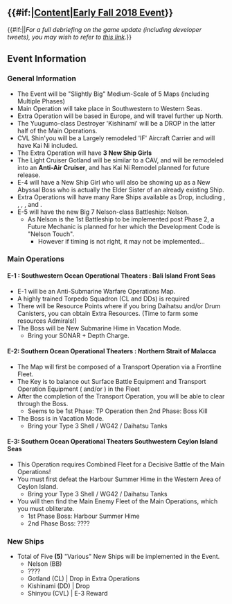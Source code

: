 =={{#if:{{{thread|}}}|[[Partials/Events/Early Fall 2018 Event/Content|Content]]|[[Thread:678509|Early Fall 2018 Event]]}}==
{{#if:{{{thread|}}}||''For a full debriefing on the game update (including developer tweets), you may wish to refer to [[Partials/Events/Early Fall 2018 Event|this link]].''}}

==Event Information==
===General Information===
* The Event will be "Slightly Big" Medium-Scale of 5 Maps (including Multiple Phases)
* Main Operation will take place in Southwestern to Western Seas.
* Extra Operation will be based in Europe, and will travel further up North.
*The Yuugumo-class Destroyer 'Kishinami' will be a DROP in the latter half of the Main Operations.
*CVL Shin'you will be a Largely remodeled 'IF' Aircraft Carrier and will have Kai Ni included.
*The Extra Operation will have '''3 New Ship Girls'''
*The Light Cruiser Gotland will be similar to a CAV, and will be remodeled into an '''Anti-Air Cruiser''', and has Kai Ni Remodel planned for future release.
*E-4 will have a New Ship Girl who will also be showing up as a New Abyssal Boss who is actually the Elder Sister of an already existing Ship.
*Extra Operations will have many Rare Ships available as Drop, including {{ShipLink|Bismarck}}, {{ShipLink|Graf Zeppelin}}, {{ShipLink|Prinz Eugen}}, {{ShipLink|Littorio|Roma|Pola|Zara|Libeccio|Aquila|Luigi Torelli|text=Italian Ship Girls}}, and {{ShipLink|Ark Royal}}.
*E-5 will have the new Big 7 Nelson-class Battleship: Nelson.
**As Nelson is the 1st Battleship to be implemented post Phase 2, a Future Mechanic is planned for her which the Development Code is "Nelson Touch". 
***However if timing is not right, it may not be implemented...


===Main Operations===
====E-1 : Southwestern Ocean Operational Theaters : Bali Island Front Seas====

*E-1 will be an Anti-Submarine Warfare Operations Map.
*A highly trained Torpedo Squadron (CL and DDs) is required
*There will be Resource Points where if you bring Daihatsu and/or Drum Canisters, you can obtain Extra Resources. (Time to farm some resources Admirals!)
*The Boss will be New Submarine Hime in Vacation Mode.
**Bring your {{Sonar}} SONAR + {{DepthCharge}} Depth Charge.

====E-2: Southern Ocean Operational Theaters : Northern Strait of Malacca====
*The Map will first be composed of a Transport Operation via a Frontline Fleet.
*The Key is to balance out Surface Battle Equipment and Transport Operation Equipment ({{EquipmentLink|Drum Canister (Transport Use)}} and/or {{EquipmentLink|Daihatsu Landing Craft}}) in the Fleet
*After the completion of the Transport Operation, you will be able to clear through the Boss.
**Seems to be 1st Phase: TP Operation then 2nd Phase: Boss Kill
*The Boss is {{ShipLink|Supply Depot Princess}} in Vacation Mode. 
**Bring your {{GreenAmmo}} Type 3 Shell / {{WG42}} WG42 / {{LandingCraft}} Daihatsu Tanks

====E-3: Southern Ocean Operational Theaters Southwestern Ceylon Island Seas====
*This Operation requires Combined Fleet for a Decisive Battle of the Main Operations!
*You must first defeat the Harbour Summer Hime in the Western Area of Ceylon Island.
**Bring your {{GreenAmmo}} Type 3 Shell / {{WG42}} WG42 / {{LandingCraft}} Daihatsu Tanks
*You will then find the Main Enemy Fleet of the Main Operations, which you must obliterate.
**1st Phase Boss: Harbour Summer Hime
**2nd Phase Boss: ????

===New Ships===
*Total of Five '''(5)''' "Various" New Ships will be implemented in the Event.
** Nelson (BB) 
** ???? 
** Gotland (CL) | Drop in Extra Operations
** Kishinami (DD) | Drop
** Shinyou (CVL) | E-3 Reward